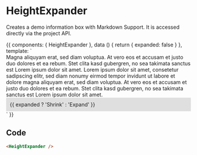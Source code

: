 
<Meta title='Components|helper/HeightExpander' component={HeightExpander} />

# HeightExpander
Creates a demo information box with Markdown Support. It is accessed directly via the project API.

<Preview>
  <Story name='HeightExpander'>{{
  components: { HeightExpander },
  data () {
    return {
      expanded: false
    }
  },
  template: `
    <div>
      <HeightExpander :timing="timing">
        <div v-if="expanded">
          Magna aliquyam erat, sed diam voluptua. At vero eos et
          accusam et justo duo dolores et ea rebum. Stet clita kasd
          gubergren, no sea takimata sanctus est Lorem ipsum dolor
          sit amet. Lorem ipsum dolor sit amet, consetetur
          sadipscing elitr, sed diam nonumy eirmod tempor invidunt
          ut labore et dolore magna aliquyam erat, sed diam
          voluptua. At vero eos et accusam et justo duo dolores et
          ea rebum. Stet clita kasd gubergren, no sea takimata
          sanctus est Lorem ipsum dolor sit amet.
        </div>
      </HeightExpander>
      <div
        style="background: #dfdfdf; cursor: pointer; padding: 10px"
        @click="expanded = !expanded"
      >{{ expanded ? 'Shrink' : 'Expand' }}</div>
    </div>
  `
  }}</Story>
</Preview>

<Props of={HeightExpander} />

## Code
```html
<HeightExpander />
```

